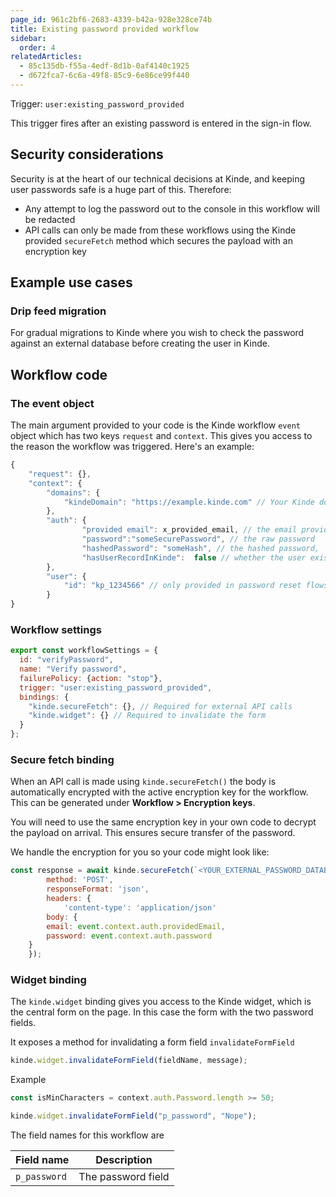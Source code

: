 ```yaml
---
page_id: 961c2bf6-2683-4339-b42a-928e328ce74b
title: Existing password provided workflow
sidebar:
  order: 4
relatedArticles:
  - 85c135db-f55a-4edf-8d1b-0af4140c1925
  - d672fca7-6c6a-49f8-85c9-6e86ce99f440
---
```


Trigger: `user:existing_password_provided`

This trigger fires after an existing password is entered in the sign-in flow.

## Security considerations

Security is at the heart of our technical decisions at Kinde, and keeping user passwords safe is a huge part of this. Therefore:

- Any attempt to log the password out to the console in this workflow will be redacted
- API calls can only be made from these workflows using the Kinde provided `secureFetch` method which secures the payload with an encryption key

## Example use cases

### Drip feed migration

For gradual migrations to Kinde where you wish to check the password against an external database before creating the user in Kinde.

## Workflow code

### The event object

The main argument provided to your code is the Kinde workflow `event` object which has two keys `request` and `context`. This gives you access to the reason the workflow was triggered. Here's an example:

```jsx
{
	"request": {},
	"context": {
		"domains": {
			"kindeDomain": "https://example.kinde.com" // Your Kinde domain
		},
		"auth": {
    			"provided email": x_provided_email, // the email provided by the user
    			"password":"someSecurePassword", // the raw password
    			"hashedPassword": "someHash", // the hashed password,
     			"hasUserRecordInKinde":  false // whether the user exists already in Kinde
   		},
		"user": {
			"id": "kp_1234566" // only provided in password reset flows as otherwise new user
		}
}
```

### Workflow settings

```jsx
export const workflowSettings = {
  id: "verifyPassword",
  name: "Verify password",
  failurePolicy: {action: "stop"},
  trigger: "user:existing_password_provided",
  bindings: {
    "kinde.secureFetch": {}, // Required for external API calls
    "kinde.widget": {} // Required to invalidate the form
  }
};
```

### Secure fetch binding

When an API call is made using `kinde.secureFetch()` the body is automatically encrypted with the active encryption key for the workflow. This can be generated under **Workflow > Encryption keys**.

You will need to use the same encryption key in your own code to decrypt the payload on arrival. This ensures secure transfer of the password.

We handle the encryption for you so your code might look like:

```jsx
const response = await kinde.secureFetch(`<YOUR_EXTERNAL_PASSWORD_DATABASE_ENDPOINT`, {
        method: 'POST',
        responseFormat: 'json',
        headers: {
            'content-type': 'application/json'
        body: {
      	email: event.context.auth.providedEmail,
      	password: event.context.auth.password
    }
    });
```

### Widget binding

The `kinde.widget` binding gives you access to the Kinde widget, which is the central form on the page. In this case the form with the two password fields.

It exposes a method for invalidating a form field `invalidateFormField`

```jsx
kinde.widget.invalidateFormField(fieldName, message);
```

Example

```jsx
const isMinCharacters = context.auth.Password.length >= 50;

kinde.widget.invalidateFormField("p_password", "Nope");
```

The field names for this workflow are

| Field name   | Description        |
| ------------ | ------------------ |
| `p_password` | The password field |
